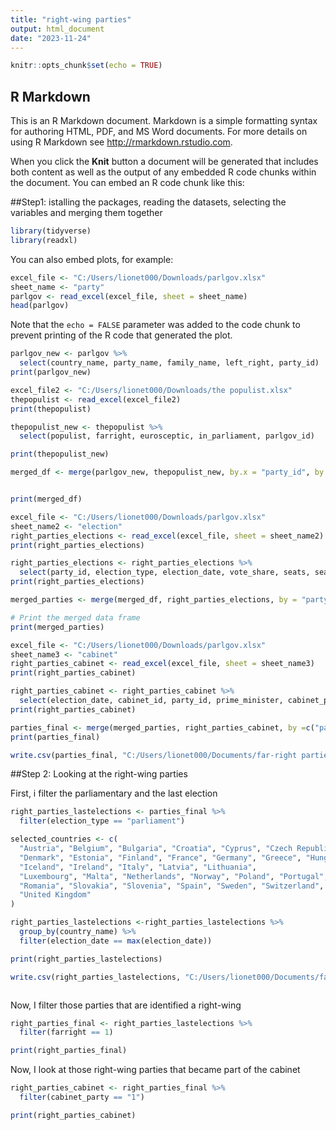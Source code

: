 ---
title: "right-wing parties"
output: html_document
date: "2023-11-24"
---

```{r setup, include=FALSE}
knitr::opts_chunk$set(echo = TRUE)
```

## R Markdown

This is an R Markdown document. Markdown is a simple formatting syntax for authoring HTML, PDF, and MS Word documents. For more details on using R Markdown see <http://rmarkdown.rstudio.com>.

When you click the **Knit** button a document will be generated that includes both content as well as the output of any embedded R code chunks within the document. You can embed an R code chunk like this:

##Step1: istalling the packages, reading the datasets, selecting the variables and merging them together
```{r packages}
library(tidyverse)
library(readxl)
```


You can also embed plots, for example:

```{r file, echo=FALSE}
excel_file <- "C:/Users/lionet000/Downloads/parlgov.xlsx"
sheet_name <- "party"
parlgov <- read_excel(excel_file, sheet = sheet_name)
head(parlgov)
```

Note that the `echo = FALSE` parameter was added to the code chunk to prevent printing of the R code that generated the plot.

```{r merge, echo=FALSE}
parlgov_new <- parlgov %>%
  select(country_name, party_name, family_name, left_right, party_id)
print(parlgov_new)
```

```{r fileother, echo=FALSE}
excel_file2 <- "C:/Users/lionet000/Downloads/the populist.xlsx"
thepopulist <- read_excel(excel_file2)
print(thepopulist)
```


```{r fileother, echo=FALSE}
thepopulist_new <- thepopulist %>%
  select(populist, farright, eurosceptic, in_parliament, parlgov_id)

print(thepopulist_new)
```

```{r fileother, echo=FALSE}
merged_df <- merge(parlgov_new, thepopulist_new, by.x = "party_id", by.y = "parlgov_id")


print(merged_df)
```


```{r file2, echo=FALSE}
excel_file <- "C:/Users/lionet000/Downloads/parlgov.xlsx"
sheet_name2 <- "election"
right_parties_elections <- read_excel(excel_file, sheet = sheet_name2)
print(right_parties_elections)
```

```{r clean, echo=FALSE}
right_parties_elections <- right_parties_elections %>%
  select(party_id, election_type, election_date, vote_share, seats, seats_total, election_id)
print(right_parties_elections)
```

```{r merge, echo=FALSE}
merged_parties <- merge(merged_df, right_parties_elections, by = "party_id")

# Print the merged data frame
print(merged_parties)
```

```{r file3, echo=FALSE}
excel_file <- "C:/Users/lionet000/Downloads/parlgov.xlsx"
sheet_name3 <- "cabinet"
right_parties_cabinet <- read_excel(excel_file, sheet = sheet_name3)
print(right_parties_cabinet)
```

```{r clean, echo=FALSE}
right_parties_cabinet <- right_parties_cabinet %>%
  select(election_date, cabinet_id, party_id, prime_minister, cabinet_party, cabinet_name)
print(right_parties_cabinet)
```

```{r merge2, echo=FALSE}
parties_final <- merge(merged_parties, right_parties_cabinet, by =c("party_id", "election_date"))
print(parties_final)

write.csv(parties_final, "C:/Users/lionet000/Documents/far-right parties/parties_final.csv", row.names = FALSE)
```


##Step 2: Looking at the right-wing parties

First, i filter the parliamentary and the last election
```{r filter0, echo=FALSE}
right_parties_lastelections <- parties_final %>%
  filter(election_type == "parliament") 

selected_countries <- c(
  "Austria", "Belgium", "Bulgaria", "Croatia", "Cyprus", "Czech Republic",
  "Denmark", "Estonia", "Finland", "France", "Germany", "Greece", "Hungary",
  "Iceland", "Ireland", "Italy", "Latvia", "Lithuania",
  "Luxembourg", "Malta", "Netherlands", "Norway", "Poland", "Portugal",
  "Romania", "Slovakia", "Slovenia", "Spain", "Sweden", "Switzerland",
  "United Kingdom"
)

right_parties_lastelections <-right_parties_lastelections %>%
  group_by(country_name) %>%
  filter(election_date == max(election_date)) 

print(right_parties_lastelections)

write.csv(right_parties_lastelections, "C:/Users/lionet000/Documents/far-right parties/Right_parties_lastelections.csv", row.names = FALSE)



```

Now, I filter those parties that are identified a right-wing
```{r filter, echo=FALSE}
right_parties_final <- right_parties_lastelections %>%
  filter(farright == 1)

print(right_parties_final)
```


Now, I look at those right-wing parties that became part of the cabinet
```{r filter, echo=FALSE}
right_parties_cabinet <- right_parties_final %>%
  filter(cabinet_party == "1")

print(right_parties_cabinet)
```
